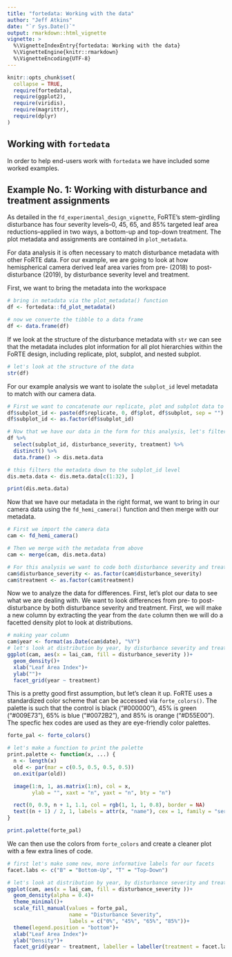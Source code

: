 ```yaml
---
title: "fortedata: Working with the data"
author: "Jeff Atkins"
date: "`r Sys.Date()`"
output: rmarkdown::html_vignette
vignette: >
  %\VignetteIndexEntry{fortedata: Working with the data}
  %\VignetteEngine{knitr::rmarkdown}
  %\VignetteEncoding{UTF-8}
---
```


```r
knitr::opts_chunk$set(
  collapse = TRUE,
  require(fortedata),
  require(ggplot2),
  require(viridis), 
  require(magrittr),
  require(dplyr)
)

```

## Working with `fortedata` 
In order to help end-users work with `fortedata` we have included some worked examples.


## Example No. 1:  Working with disturbance and treatment assignments


As detailed in the `fd_experimental_design_vignette`, FoRTE's stem-girdling disturbance has four severity levels--0, 45, 65, and 85% targeted leaf area reductions--applied in two ways, a bottom-up and top-down treatment. The plot metadata and assignments are contained in `plot_metadata`.

For data analysis it is often necessary to match disturbance metadata with other FoRTE data. For our example, we are going to look at how hemispherical camera derived leaf area varies from pre- (2018) to post-disturbance (2019), by disturbance severity level and treatment.

First, we want to bring the metadata into the workspace

```r

# bring in metadata via the plot_metadata() function
df <- fortedata::fd_plot_metadata()

# now we converte the tibble to a data frame
df <- data.frame(df)
```

If we look at the structure of the disturbance metadata with `str` we can see that the metadata includes plot information for all plot hierarchies within the FoRTE design, including replicate, plot, subplot, and nested subplot.

```r
# let's look at the structure of the data
str(df)
```

For our example analysis we want to isolate the `subplot_id` level metadata to match with our camera data.

```r
# First we want to concatenate our replicate, plot and subplot data to make a subplot_id column 
df$subplot_id <- paste(df$replicate, 0, df$plot, df$subplot, sep = "")
df$subplot_id <- as.factor(df$subplot_id)

# Now that we have our data in the form for this analysis, let's filter our metadata to the subplot level.
df %>%
  select(subplot_id, disturbance_severity, treatment) %>%
  distinct() %>%
  data.frame() -> dis.meta.data

# this filters the metadata down to the subplot_id level
dis.meta.data <- dis.meta.data[c(1:32), ]

print(dis.meta.data)
```

Now that we have our metadata in the right format, we want to bring in our camera data using the `fd_hemi_camera()` function and then merge with our metadata.

```r
# First we import the camera data
cam <- fd_hemi_camera()

# Then we merge with the metadata from above
cam <- merge(cam, dis.meta.data)

# For this analysis we want to code both disturbance severity and treatment as factors
cam$disturbance_severity <- as.factor(cam$disturbance_severity)
cam$treatment <- as.factor(cam$treatment)
```

Now we to analyze the data for differences. First, let's plot our data to see what we are dealing with. We want to look differences from pre- to post-disturbance by both disturbance severity and treatment. First, we will make a new column by extracting the year from the `date` column then we will do a facetted density plot to look at distributions. 

```r
# making year column
cam$year <- format(as.Date(cam$date), "%Y")
# let's look at distribution by year, by disturbance severity and treatment
ggplot(cam, aes(x = lai_cam, fill = disturbance_severity ))+
  geom_density()+
  xlab("Leaf Area Index")+
  ylab("")+
  facet_grid(year ~ treatment)

```

This is a pretty good first assumption, but let's clean it up. FoRTE uses a standardized color scheme that can be accessed via `forte_colors()`. The palette is such that the control is black ("#000000"), 45% is green ("#009E73"), 65% is blue ("#0072B2"), and 85% is orange ("#D55E00"). The specfic hex codes are used as they are eye-friendly color palettes. 


```r
forte_pal <- forte_colors()

# let's make a function to print the palette
print.palette <- function(x, ...) {
  n <- length(x)
  old <- par(mar = c(0.5, 0.5, 0.5, 0.5))
  on.exit(par(old))

  image(1:n, 1, as.matrix(1:n), col = x,
        ylab = "", xaxt = "n", yaxt = "n", bty = "n")

  rect(0, 0.9, n + 1, 1.1, col = rgb(1, 1, 1, 0.8), border = NA)
  text((n + 1) / 2, 1, labels = attr(x, "name"), cex = 1, family = "serif")
}

print.palette(forte_pal)
```
We can then use the colors from `forte_colors` and create a cleaner plot with a few extra lines of code. 

```r
# first let's make some new, more informative labels for our facets
facet.labs <- c("B" = "Bottom-Up", "T" = "Top-Down")

# let's look at distribution by year, by disturbance severity and treatment
ggplot(cam, aes(x = lai_cam, fill = disturbance_severity ))+
  geom_density(alpha = 0.4)+
  theme_minimal()+
  scale_fill_manual(values = forte_pal,
                    name = "Disturbance Severity",
                    labels = c("0%", "45%", "65%", "85%"))+
  theme(legend.position = "bottom")+
  xlab("Leaf Area Index")+
  ylab("Density")+
  facet_grid(year ~ treatment, labeller = labeller(treatment = facet.labs))
```
